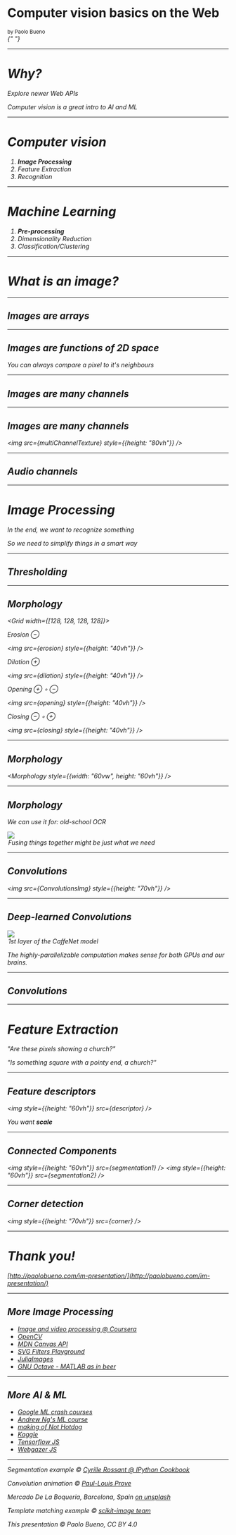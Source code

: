 


<Head>
  <title>Computer vision basics on the Web</title>
  <link
    href="https://fonts.googleapis.com/css?family=Montserrat:400,800&display=swap"
    rel="stylesheet"
  />
  <link
    rel="stylesheet"
    href="https://use.fontawesome.com/releases/v5.7.2/css/all.css"
    integrity="sha384-fnmOCqbTlWIlj8LyTjo7mOUStjsKC4pOpQbqyi7RrhN7udi9RwhKkMHpvLbHG9Sr"
    crossOrigin="anonymous"
  />
</Head>

# Computer&nbsp;vision basics on&nbsp;the&nbsp;Web

<div style={{textAlign: "right"}}>
  <small>by Paolo Bueno</small>
  <br />
  <A href="http://linkedin.com/in/paolobueno">
    <i className="fab fa-linkedin" />
  </A>{" "}
  <A href="https://github.com/paolobueno">
    <i className="fab fa-github" />
  </A>
</div>

---

# Why?

<Steps>
  <P key="1">Explore newer Web APIs</P>
  <P key="2">Computer vision is a great intro to AI and ML</P>
</Steps>

---

<!-- 
# Web technology primer

<Steps>
  <P>Filters!</P>
</Steps>

---


## CSS filters

<CSSFilters />

--- -->

<!-- 

## SVG filters

<a href="https://yoksel.github.io/svg-filters/#/" target="_blank">
  <img width="900px" src={svgFiltersImg} />
</a>

--- -->

# Computer vision

<ol>
  <Steps>
    <LI>
      <b>Image Processing</b>
    </LI>
    <LI>Feature Extraction</LI>
    <LI style={{color: "#aaa"}}>Recognition</LI>
  </Steps>
</ol>

---

# Machine Learning

<ol>
  <LI>
    <b>Pre-processing</b>
  </LI>
  <LI>Dimensionality Reduction</LI>
  <LI style={{color: "#aaa"}}>Classification/Clustering</LI>
</ol>

---

# What is an image?

---


## Images are arrays

<ImagesAsArrays />

---

## Images are functions of 2D space

<ImagesAsFunctions />

You can always compare a pixel to it's neighbours

---

## Images are many channels

<Channels />

---


## Images are many channels

<img src={multiChannelTexture} style={{height: "80vh"}} />

---

## Audio channels

---

# Image Processing

In the end, we want to recognize something

So we need to simplify things in a smart way

---


## Thresholding

<Grayscaling />

---


## Morphology

<Grid width={[128, 128, 128, 128]}>
  <Box>
    <p>Erosion ⊖</p>
    <img src={erosion} style={{height: "40vh"}} />
  </Box>
  <Box>
    <p>Dilation ⊕</p>
    <img src={dilation} style={{height: "40vh"}} />
  </Box>
  <Box>
    <p>Opening ⊕ ∘ ⊖</p>
    <img src={opening} style={{height: "40vh"}} />
  </Box>
  <Box>
    <p>Closing ⊖ ∘ ⊕</p>
    <img src={closing} style={{height: "40vh"}} />
  </Box>
</Grid>

---

## Morphology


<Morphology style={{width: "60vw", height: "60vh"}} />

---


## Morphology

We can use it for: old-school OCR

<p style={{textAlign: "center"}}>
  <img src={morphologyText} style={{height: "60vh"}} />
  <Legend>Fusing things together might be just what we need</Legend>
</p>

---


## Convolutions

<img src={ConvolutionsImg} style={{height: "70vh"}} />

---


## Deep-learned Convolutions

<p style={{textAlign: "center"}}>
  <img src={caffeNet} style={{height: "60vh"}} />
  <Legend>1st layer of the CaffeNet model</Legend>
</p>

The highly-parallelizable computation makes sense for both GPUs and our brains.

---


## Convolutions

<Convolution baseWidth={384} baseHeight={384} />

---

# Feature Extraction

<Steps>
  <P>"Are these pixels showing a church?"</P>
  <P>"Is something square with a pointy end, a church?"</P>
</Steps>

---


## Feature descriptors

<img style={{height: "60vh"}} src={descriptor} />

You want **scale**

---


## Connected Components

<img style={{height: "60vh"}} src={segmentation1} />
<img style={{height: "60vh"}} src={segmentation2} />

---


## Corner detection

<img style={{height: "70vh"}} src={corner} />

---

# Thank you!

[http://paolobueno.com/im-presentation/](http://paolobueno.com/im-presentation/)

---

## More Image Processing

- [Image and video processing @ Coursera](https://www.coursera.org/learn/image-processing)
- [OpenCV](https://opencv.org/)
- [MDN Canvas API](https://developer.mozilla.org/en-US/docs/Web/API/Canvas_API)
- [SVG Filters Playground](https://yoksel.github.io/svg-filters/)
- [JuliaImages](https://juliaimages.org/latest/)
- [GNU Octave - MATLAB as in beer](https://www.gnu.org/software/octave/)

---

## More AI & ML

- [Google ML crash courses](https://developers.google.com/machine-learning/)
- [Andrew Ng's ML course](https://www.coursera.org/learn/machine-learning)
- [making of Not Hotdog](https://medium.com/@timanglade/how-hbos-silicon-valley-built-not-hotdog-with-mobile-tensorflow-keras-react-native-ef03260747f3)
- [Kaggle](https://www.kaggle.com/)
- [Tensorflow JS](https://www.tensorflow.org/)
- [Webgazer JS](https://webgazer.cs.brown.edu/)

---

Segmentation example ©
[Cyrille Rossant @ IPython Cookbook](https://ipython-books.github.io/113-segmenting-an-image/)

Convolution animation ©
[Paul-Louis Prove](https://towardsdatascience.com/types-of-convolutions-in-deep-learning-717013397f4d)

Mercado De La Boqueria, Barcelona, Spain
[on unsplash](https://unsplash.com/photos/-gOUx23DNks)

Template matching example ©
[scikit-image team](http://scikit-image.org/docs/dev/auto_examples/features_detection/plot_template.html)

This presentation © Paolo Bueno, CC BY 4.0
